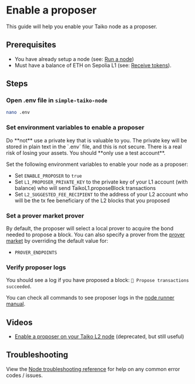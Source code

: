 
# Enable a proposer

This guide will help you enable your Taiko node as a proposer.

## Prerequisites

- You have already setup a node (see: [Run a node](/docs/guides/run-a-node))
- Must have a balance of ETH on Sepolia L1 (see: [Receive tokens](/docs/guides/receive-tokens)).

## Steps

<Steps>

### Open .env file in `simple-taiko-node`

```sh
nano .env
```

### Set environment variables to enable a proposer

<Callout type="warning">
  Do **not** use a private key that is valuable to you. The private key will be
  stored in plain text in the `.env` file, and this is not secure. There is a
  real risk of losing your assets. You should **only use a test account**.
</Callout>

Set the following environment variables to enable your node as a proposer:

- Set `ENABLE_PROPOSER` to `true`
- Set `L1_PROPOSER_PRIVATE_KEY` to the private key of your L1 account (with balance) who will send TaikoL1.proposeBlock transactions
- Set `L2_SUGGESTED_FEE_RECIPIENT` to the address of your L2 account who will be the tx fee beneficiary of the L2 blocks that you proposed

### Set a prover market prover

By default, the proposer will select a local prover to acquire the bond needed to propose a block. You can also specify a prover from the [prover market](/docs/reference/prover-market) by overriding the default value for:

- `PROVER_ENDPOINTS`

### Verify proposer logs

You should see a log if you have proposed a block: `📝 Propose transactions succeeded`.

You can check all commands to see proposer logs in the [node runner manual](/docs/manuals/node-runner-manual#view-client-proposer-logs).

</Steps>

## Videos

- [Enable a proposer on your Taiko L2 node](https://www.youtube.com/watch?v=z3gWKEoJidw) (deprecated, but still useful)

## Troubleshooting

View the [Node troubleshooting reference](/docs/reference/node-troubleshooting) for help on any common error codes / issues.
